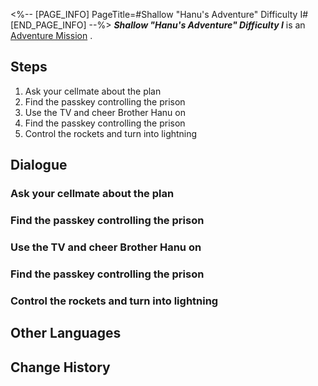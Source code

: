 <%-- [PAGE_INFO]
PageTitle=#Shallow "Hanu's Adventure" Difficulty I#
[END_PAGE_INFO] --%>
{{Stub|Dialogue.}}
{{Mission Infobox
|id            = 8020222
|title         = 
|image         = <!--Mission Shallow "Hanu's Adventure" Difficulty I.png-->
|type          = Adventure
|event_name    = 
|chapter       = 
|requirements  = 
|summary       = <!--official mission summary from Fate's Atlas-->
|characters    = Trailblazer
|startLocation = [[<!--starting world-->]] - [[<!--starting area-->]]
|world         = <!--starting world-->
|area          = <!--starting area-->
|prev          = 
|next          = 
|rewards       = 
}}
'''''Shallow "Hanu's Adventure" Difficulty I''''' is an [[Adventure Mission]]<!--in [world]-->.

==Steps==
# Ask your cellmate about the plan
# Find the passkey controlling the prison
# Use the TV and cheer Brother Hanu on
# Find the passkey controlling the prison
# Control the rockets and turn into lightning

<!--
==Gameplay Notes==

--><!--
==Trial Character==

-->
==Dialogue==
{{Stub Dialogue}}
===Ask your cellmate about the plan===
{{Mission Description|type=adventure|location=<!--to be added-->|Your companions seem to have figured out how to break through the barricade &mdash; Go ask your cellmate.}}
{{Dialogue Start}}
:{{tx}}
{{Dialogue End}}

===Find the passkey controlling the prison===
{{Mission Description|type=adventure|location=<!--to be added-->|update|Brother Hanu must find the passkey that controls the prison's computer, which can unlock the door that blocks the passageway.}}
{{Dialogue Start}}
:{{tx}}
{{Dialogue End}}

===Use the TV and cheer Brother Hanu on===
{{Mission Description|type=adventure|location=<!--to be added-->|update|Brother Hanu needs everyone's help to accomplish this mission... It may sound crazy, but it's actually really effective.<br />Now, face the TV and cheer &mdash; What else is there to do in the dream bubble?}}
{{Dialogue Start}}
:{{tx}}
{{Dialogue End}}

===Find the passkey controlling the prison===
{{Mission Description|type=adventure|location=<!--to be added-->|update|Brother Hanu must find the passkey that controls the prison's computer, which can unlock the door that blocks the passageway.}}
{{Dialogue Start}}
:{{tx}}
{{Dialogue End}}

===Control the rockets and turn into lightning===
{{Mission Description|type=adventure|location=<!--to be added-->|update|Are some places out of reach? Brother Hanu has already found a solution! <br />If you turn into lightning, you'll be able to teleport to any distance with a "swoosh."}}
{{Dialogue Start}}
:{{tx}}
{{Dialogue End}}

==Other Languages==
{{Other Languages
|en   = Shallow "Hanu's Adventure" Difficulty I
|zhs  = 浅层「小小哈努行动」难度I
|zht  = 淺層「小小哈努行動」難度I
|ja   = 表層夢境「ちびっ子ハヌの大作戦」難易度I
|ko   = 얕은 층 「꼬마 하누의 작전」 난이도 I
|es   = Aventura de Hanu superficial, dificultad&nbsp;I
|fr   = Surface&nbsp;: «&nbsp;Aventures de Hanu&nbsp;» difficulté&nbsp;I
|ru   = Верхний мир: Приключения Хану I
|th   = "ปฏิบัติการของลูกพี่ Hanu" ชั้นตื้น ระดับความยาก I
|vi   = Cuộc Phiêu Lưu Của Hanu Tầng Cạn - Độ Khó I
|de   = Seicht „Hanus Abenteuer“ Schwierigkeitsgrad I
|id   = "Petualangan Hanu" yang Dangkal: Tingkat Kesulitan I
|pt   = "Aventuras de Hanu" Raso Dificuldade I
}}

==Change History==
{{Change History|2.0}}
